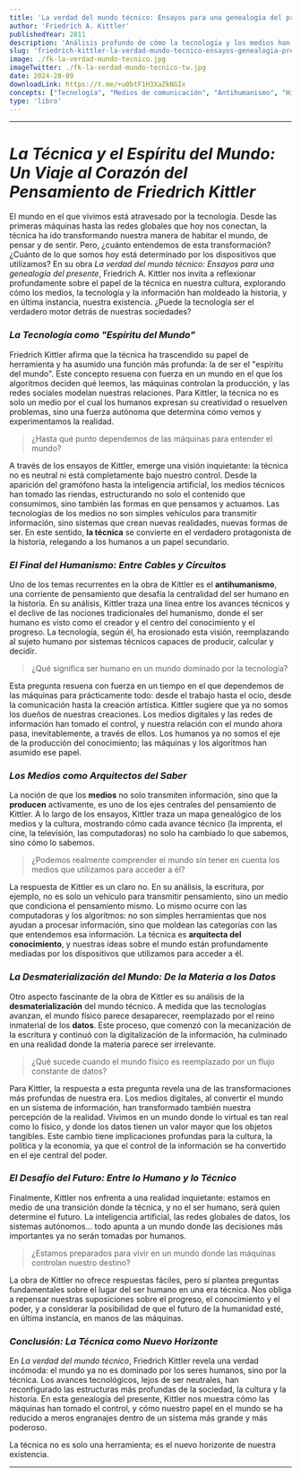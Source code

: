 ```yaml
---
title: 'La verdad del mundo técnico: Ensayos para una genealogía del presente'
author: 'Friedrich A. Kittler'
publishedYear: 2011
description: 'Análisis profundo de cómo la tecnología y los medios han transformado la cultura contemporánea, revelando su impacto en la sociedad, la historia y la percepción humana, desplazando al ser humano en favor de la técnica.'
slug: 'friedrich-kittler-la-verdad-mundo-tecnico-ensayos-genealogia-presente'
image: ./fk-la-verdad-mundo-tecnico.jpg
imageTwitter: ./fk-la-verdad-mundo-tecnico-tw.jpg
date: 2024-28-09
downloadLink: https://t.me/+u0btF1H3XaZkNGIx
concepts: ["Tecnología", "Medios de comunicación", "Antihumanismo", "Historia de los medios", "Desmaterialización del mundo", "Friedrich A. Kittler", "Filosofía"]
type: 'libro'
---
```


---

# _La Técnica y el Espíritu del Mundo: Un Viaje al Corazón del Pensamiento de Friedrich Kittler_

El mundo en el que vivimos está atravesado por la tecnología. Desde las primeras máquinas hasta las redes globales que hoy nos conectan, la técnica ha ido transformando nuestra manera de habitar el mundo, de pensar y de sentir. Pero, ¿cuánto entendemos de esta transformación? ¿Cuánto de lo que somos hoy está determinado por los dispositivos que utilizamos? En su obra *La verdad del mundo técnico: Ensayos para una genealogía del presente*, Friedrich A. Kittler nos invita a reflexionar profundamente sobre el papel de la técnica en nuestra cultura, explorando cómo los medios, la tecnología y la información han moldeado la historia, y en última instancia, nuestra existencia. ¿Puede la tecnología ser el verdadero motor detrás de nuestras sociedades?

### _La Tecnología como "Espíritu del Mundo"_

Friedrich Kittler afirma que la técnica ha trascendido su papel de herramienta y ha asumido una función más profunda: la de ser el "espíritu del mundo". Este concepto resuena con fuerza en un mundo en el que los algoritmos deciden qué leemos, las máquinas controlan la producción, y las redes sociales modelan nuestras relaciones. Para Kittler, la técnica no es solo un medio por el cual los humanos expresan su creatividad o resuelven problemas, sino una fuerza autónoma que determina cómo vemos y experimentamos la realidad.

> ¿Hasta qué punto dependemos de las máquinas para entender el mundo?

A través de los ensayos de Kittler, emerge una visión inquietante: la técnica no es neutral ni está completamente bajo nuestro control. Desde la aparición del gramófono hasta la inteligencia artificial, los medios técnicos han tomado las riendas, estructurando no solo el contenido que consumimos, sino también las formas en que pensamos y actuamos. Las tecnologías de los medios no son simples vehículos para transmitir información, sino sistemas que crean nuevas realidades, nuevas formas de ser. En este sentido, **la técnica** se convierte en el verdadero protagonista de la historia, relegando a los humanos a un papel secundario.

### _El Final del Humanismo: Entre Cables y Circuitos_

Uno de los temas recurrentes en la obra de Kittler es el **antihumanismo**, una corriente de pensamiento que desafía la centralidad del ser humano en la historia. En su análisis, Kittler traza una línea entre los avances técnicos y el declive de las nociones tradicionales del humanismo, donde el ser humano es visto como el creador y el centro del conocimiento y el progreso. La tecnología, según él, ha erosionado esta visión, reemplazando al sujeto humano por sistemas técnicos capaces de producir, calcular y decidir.

> ¿Qué significa ser humano en un mundo dominado por la tecnología?

Esta pregunta resuena con fuerza en un tiempo en el que dependemos de las máquinas para prácticamente todo: desde el trabajo hasta el ocio, desde la comunicación hasta la creación artística. Kittler sugiere que ya no somos los dueños de nuestras creaciones. Los medios digitales y las redes de información han tomado el control, y nuestra relación con el mundo ahora pasa, inevitablemente, a través de ellos. Los humanos ya no somos el eje de la producción del conocimiento; las máquinas y los algoritmos han asumido ese papel.

### _Los Medios como Arquitectos del Saber_

La noción de que los **medios** no solo transmiten información, sino que la **producen** activamente, es uno de los ejes centrales del pensamiento de Kittler. A lo largo de los ensayos, Kittler traza un mapa genealógico de los medios y la cultura, mostrando cómo cada avance técnico (la imprenta, el cine, la televisión, las computadoras) no solo ha cambiado lo que sabemos, sino cómo lo sabemos.

> ¿Podemos realmente comprender el mundo sin tener en cuenta los medios que utilizamos para acceder a él?

La respuesta de Kittler es un claro no. En su análisis, la escritura, por ejemplo, no es solo un vehículo para transmitir pensamiento, sino un medio que condiciona el pensamiento mismo. Lo mismo ocurre con las computadoras y los algoritmos: no son simples herramientas que nos ayudan a procesar información, sino que moldean las categorías con las que entendemos esa información. La técnica es **arquitecta del conocimiento**, y nuestras ideas sobre el mundo están profundamente mediadas por los dispositivos que utilizamos para acceder a él.

### _La Desmaterialización del Mundo: De la Materia a los Datos_

Otro aspecto fascinante de la obra de Kittler es su análisis de la **desmaterialización** del mundo técnico. A medida que las tecnologías avanzan, el mundo físico parece desaparecer, reemplazado por el reino inmaterial de los **datos**. Este proceso, que comenzó con la mecanización de la escritura y continuó con la digitalización de la información, ha culminado en una realidad donde la materia parece ser irrelevante.

> ¿Qué sucede cuando el mundo físico es reemplazado por un flujo constante de datos?

Para Kittler, la respuesta a esta pregunta revela una de las transformaciones más profundas de nuestra era. Los medios digitales, al convertir el mundo en un sistema de información, han transformado también nuestra percepción de la realidad. Vivimos en un mundo donde lo virtual es tan real como lo físico, y donde los datos tienen un valor mayor que los objetos tangibles. Este cambio tiene implicaciones profundas para la cultura, la política y la economía, ya que el control de la información se ha convertido en el eje central del poder.

### _El Desafío del Futuro: Entre lo Humano y lo Técnico_

Finalmente, Kittler nos enfrenta a una realidad inquietante: estamos en medio de una transición donde la técnica, y no el ser humano, será quien determine el futuro. La inteligencia artificial, las redes globales de datos, los sistemas autónomos... todo apunta a un mundo donde las decisiones más importantes ya no serán tomadas por humanos.

> ¿Estamos preparados para vivir en un mundo donde las máquinas controlan nuestro destino?

La obra de Kittler no ofrece respuestas fáciles, pero sí plantea preguntas fundamentales sobre el lugar del ser humano en una era técnica. Nos obliga a repensar nuestras suposiciones sobre el progreso, el conocimiento y el poder, y a considerar la posibilidad de que el futuro de la humanidad esté, en última instancia, en manos de las máquinas.

### _Conclusión: La Técnica como Nuevo Horizonte_

En *La verdad del mundo técnico*, Friedrich Kittler revela una verdad incómoda: el mundo ya no es dominado por los seres humanos, sino por la técnica. Los avances tecnológicos, lejos de ser neutrales, han reconfigurado las estructuras más profundas de la sociedad, la cultura y la historia. En esta genealogía del presente, Kittler nos muestra cómo las máquinas han tomado el control, y cómo nuestro papel en el mundo se ha reducido a meros engranajes dentro de un sistema más grande y más poderoso.

La técnica no es solo una herramienta; es el nuevo horizonte de nuestra existencia.

---
